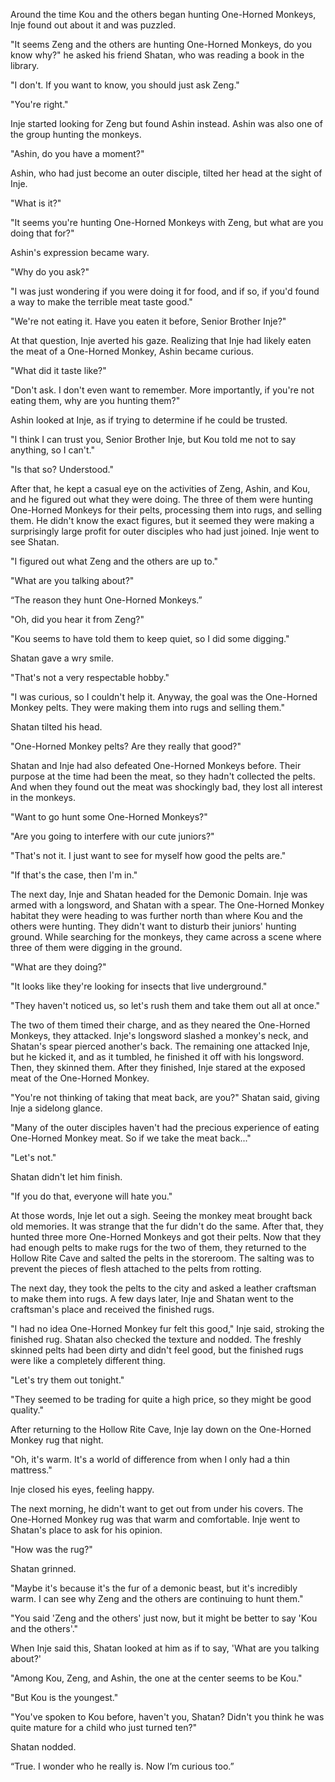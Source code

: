Around the time Kou and the others began hunting One-Horned Monkeys, Inje found out about it and was puzzled.

"It seems Zeng and the others are hunting One-Horned Monkeys, do you know why?" he asked his friend Shatan, who was reading a book in the library.

"I don't. If you want to know, you should just ask Zeng."

"You're right."

Inje started looking for Zeng but found Ashin instead. Ashin was also one of the group hunting the monkeys.

"Ashin, do you have a moment?"

Ashin, who had just become an outer disciple, tilted her head at the sight of Inje.

"What is it?"

"It seems you're hunting One-Horned Monkeys with Zeng, but what are you doing that for?"

Ashin's expression became wary.

"Why do you ask?"

"I was just wondering if you were doing it for food, and if so, if you'd found a way to make the terrible meat taste good."

"We're not eating it. Have you eaten it before, Senior Brother Inje?"

At that question, Inje averted his gaze. Realizing that Inje had likely eaten the meat of a One-Horned Monkey, Ashin became curious.

"What did it taste like?"

"Don't ask. I don't even want to remember. More importantly, if you're not eating them, why are you hunting them?"

Ashin looked at Inje, as if trying to determine if he could be trusted.

"I think I can trust you, Senior Brother Inje, but Kou told me not to say anything, so I can't."

"Is that so? Understood."

After that, he kept a casual eye on the activities of Zeng, Ashin, and Kou, and he figured out what they were doing. The three of them were hunting One-Horned Monkeys for their pelts, processing them into rugs, and selling them. He didn't know the exact figures, but it seemed they were making a surprisingly large profit for outer disciples who had just joined. Inje went to see Shatan.

"I figured out what Zeng and the others are up to."

"What are you talking about?"

“The reason they hunt One-Horned Monkeys.”

"Oh, did you hear it from Zeng?"

"Kou seems to have told them to keep quiet, so I did some digging."

Shatan gave a wry smile.

"That's not a very respectable hobby."

"I was curious, so I couldn't help it. Anyway, the goal was the One-Horned Monkey pelts. They were making them into rugs and selling them."

Shatan tilted his head.

"One-Horned Monkey pelts? Are they really that good?"

Shatan and Inje had also defeated One-Horned Monkeys before. Their purpose at the time had been the meat, so they hadn't collected the pelts. And when they found out the meat was shockingly bad, they lost all interest in the monkeys.

"Want to go hunt some One-Horned Monkeys?"

"Are you going to interfere with our cute juniors?"

"That's not it. I just want to see for myself how good the pelts are."

"If that's the case, then I'm in."

The next day, Inje and Shatan headed for the Demonic Domain. Inje was armed with a longsword, and Shatan with a spear. The One-Horned Monkey habitat they were heading to was further north than where Kou and the others were hunting. They didn't want to disturb their juniors' hunting ground. While searching for the monkeys, they came across a scene where three of them were digging in the ground.

"What are they doing?"

"It looks like they're looking for insects that live underground."

"They haven't noticed us, so let's rush them and take them out all at once."

The two of them timed their charge, and as they neared the One-Horned Monkeys, they attacked. Inje's longsword slashed a monkey's neck, and Shatan's spear pierced another's back. The remaining one attacked Inje, but he kicked it, and as it tumbled, he finished it off with his longsword. Then, they skinned them. After they finished, Inje stared at the exposed meat of the One-Horned Monkey.

"You're not thinking of taking that meat back, are you?" Shatan said, giving Inje a sidelong glance.

"Many of the outer disciples haven't had the precious experience of eating One-Horned Monkey meat. So if we take the meat back..."

"Let's not."

Shatan didn't let him finish.

"If you do that, everyone will hate you."

At those words, Inje let out a sigh. Seeing the monkey meat brought back old memories. It was strange that the fur didn't do the same. After that, they hunted three more One-Horned Monkeys and got their pelts. Now that they had enough pelts to make rugs for the two of them, they returned to the Hollow Rite Cave and salted the pelts in the storeroom. The salting was to prevent the pieces of flesh attached to the pelts from rotting.

The next day, they took the pelts to the city and asked a leather craftsman to make them into rugs. A few days later, Inje and Shatan went to the craftsman's place and received the finished rugs.

"I had no idea One-Horned Monkey fur felt this good," Inje said, stroking the finished rug. Shatan also checked the texture and nodded. The freshly skinned pelts had been dirty and didn't feel good, but the finished rugs were like a completely different thing.

"Let's try them out tonight."

"They seemed to be trading for quite a high price, so they might be good quality."

After returning to the Hollow Rite Cave, Inje lay down on the One-Horned Monkey rug that night.

"Oh, it's warm. It's a world of difference from when I only had a thin mattress."

Inje closed his eyes, feeling happy.

The next morning, he didn't want to get out from under his covers. The One-Horned Monkey rug was that warm and comfortable. Inje went to Shatan's place to ask for his opinion.

"How was the rug?"

Shatan grinned.

"Maybe it's because it's the fur of a demonic beast, but it's incredibly warm. I can see why Zeng and the others are continuing to hunt them."

"You said 'Zeng and the others' just now, but it might be better to say 'Kou and the others'."

When Inje said this, Shatan looked at him as if to say, 'What are you talking about?'

"Among Kou, Zeng, and Ashin, the one at the center seems to be Kou."

"But Kou is the youngest."

"You've spoken to Kou before, haven't you, Shatan? Didn't you think he was quite mature for a child who just turned ten?"

Shatan nodded.

“True. I wonder who he really is. Now I’m curious too.”
